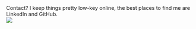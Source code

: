 
<div className="container flex flex-row justify-between items-center text-left gap-6 pt-14 pb-16 @[1000px]:px-24 px-8">
  <div className="flex flex-col gap-6 max-w-[50ch]">
    <Typography variant="heading" size="medium" as="h2">
      Contact?
    </Typography>
    <Typography variant="body" size="medium" className="whitespace-nowrap">
      I keep things pretty low-key online, the best places to find me are LinkedIn and GitHub.
    </Typography>
    <div className="flex flex-col @[400px]:flex-row gap-6 @[400px]:gap-4">
      <a href="https://github.com/electricdreammachine">
        <Github className="fill-accent-hue h-[40px] w-[40px] hover:fill-accent-white" />
      </a>
      <a href="https://www.linkedin.com/in/olivermichaelsmith">
        <LinkedIn className="fill-accent-hue h-[40px] w-[40px] hover:fill-accent-white" />
      </a>
    </div>
  </div>
  <div>
    <img src="/alien.gif" />
  </div>
</div>


